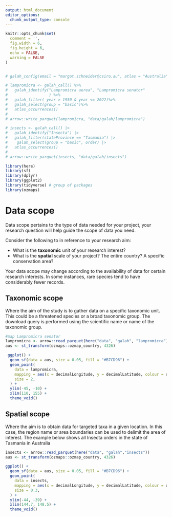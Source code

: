 ```yaml
---
output: html_document
editor_options: 
  chunk_output_type: console
---
```


```r
knitr::opts_chunk$set(
  comment = '', 
  fig.width = 6, 
  fig.height = 6,
  echo = FALSE,
  warning = FALSE
)


# galah_config(email = "margot.schneider@csiro.au", atlas = "Australia")

# lampromicra <- galah_call() %>%
#   galah_identify("Lampromicra aerea", "Lampromicra senator"
#                  ) %>%
#   galah_filter( year > 1950 & year <= 2022)%>%
#   galah_select(group = "basic")%>%
#   atlas_occurrences()
# 
# arrow::write_parquet(lampromicra, "data/galah/lampromicra")

# insects <- galah_call() |>
#   galah_identify("Insecta") |>
#   galah_filter(stateProvince == "Tasmania") |>
#    galah_select(group = "basic", order) |>
#   atlas_occurrences()
# 
# arrow::write_parquet(insects, "data/galah/insects")

library(here)
library(sf)
library(dplyr)
library(ggplot2)
library(tidyverse) # group of packages
library(ozmaps)
```
# Data scope

Data scope pertains to the type of data needed for your project, your research question will help guide the scope of data you need. 

Consider the following to in reference to your research aim: 

- What is the **taxonomic** unit of your research interest? 
- What is the **spatial** scale of your project? The entire country? A specific conservation area?

Your data scope may change according to the availability of data for certain research interests. In some instances, rare species tend to have considerably fewer records.

## Taxonomic scope

Where the aim of the study is to gather data on a specific taxonomic unit. This could be a threatened species or a broad taxonomic group. The download query is performed using the scientific name or name of the taxonomic group.


```r
#map Lampromicra senator
lampromicra <- arrow::read_parquet(here("data", "galah", "lampromicra"))
aus <- st_transform(ozmaps::ozmap_country, 4326)

 ggplot() +
  geom_sf(data = aus, size = 0.05, fill = "#B7CD96") +
  geom_point(
    data = lampromicra,
    mapping = aes(x = decimalLongitude, y = decimalLatitude, colour = scientificName),
    size = 2,
  ) +
  ylim(-45, -10) +
  xlim(110, 155) +
  theme_void()
```

## Spatial scope

Where the aim is to obtain data for targeted taxa in a given location. In this case, the region name or area boundaries can be used to delimit the area of interest. The example below shows all Insecta orders in the state of Tasmania in Australia

```r
insects <- arrow::read_parquet(here("data", "galah","insects"))
aus <- st_transform(ozmaps::ozmap_country, 4326)

ggplot() +
  geom_sf(data = aus, size = 0.05, fill = "#B7CD96") +
  geom_point(
    data = insects,
    mapping = aes(x = decimalLongitude, y = decimalLatitude, colour = order),
    size = 0.3,
  ) +
  ylim(-44, -39) +
  xlim(144.7, 148.5) +
  theme_void()

```

